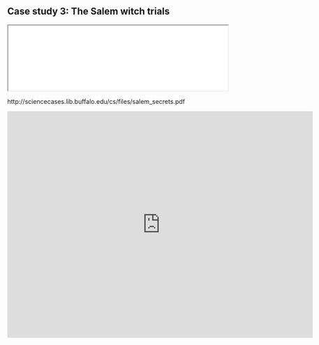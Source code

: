 ## Case study 3: The Salem witch trials {#case-3}


:::{.case}
<iframe src="./pdf/3-salems_secrets.pdf" width="100%"></iframe>
:::

http://sciencecases.lib.buffalo.edu/cs/files/salem_secrets.pdf


:::{.case}
<iframe src="https://docs.google.com/forms/d/e/1FAIpQLSd18EhZCCd0yE8mIX_F19ZotdcTrTEQFs3B4Ew_ehchVt_Few/viewform?embedded=true" width="700" height="520" frameborder="0" marginheight="0" marginwidth="0">Loading…</iframe>
:::